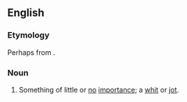 ==English==

===Etymology===
Perhaps from {{m|en|sceat||a small Saxon coin}}.

===Noun===
{{en-noun}}

# {{lb|en|obsolete}} Something of little or [[no]] [[importance]]; a [[whit]] or [[jot]].